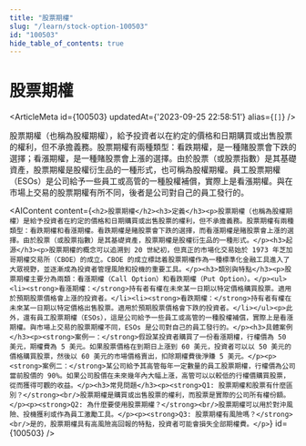 ```yaml
---
title: "股票期權"
slug: "/learn/stock-option-100503"
id: "100503"
hide_table_of_contents: true
---
```



# 股票期權

<ArticleMeta id={100503} updatedAt={'2023-09-25 22:58:51'} alias={`[]`} />
<div className='border-solid border-b border-t-0 my-4 border-[var(--ifm-color-gray-300)]' />

股票期權（也稱為股權期權），給予投資者以在約定的價格和日期購買或出售股票的權利，但不承擔義務。股票期權有兩種類型：看跌期權，是一種賭股票會下跌的選擇；看漲期權，是一種賭股票會上漲的選擇。由於股票（或股票指數）是其基礎資產，股票期權是股權衍生品的一種形式，也可稱為股權期權。員工股票期權（ESOs）是公司給予一些員工或高管的一種股權補償，實際上是看漲期權。與在市場上交易的股票期權有所不同，後者是公司對自己的員工發行的。

<AIContent content={`<h2>股票期權</h2><h3>定義</h3><p>股票期權（也稱為股權期權）是給予投資者在約定的價格和日期購買或出售股票的權利，但不承擔義務。股票期權有兩種類型：看跌期權和看漲期權。看跌期權是賭股票會下跌的選擇，而看漲期權是賭股票會上漲的選擇。由於股票（或股票指數）是其基礎資產，股票期權是股權衍生品的一種形式。</p><h3>起源</h3><p>股票期權的概念可以追溯到 20 世紀初，但真正的市場化交易始於 1973 年芝加哥期權交易所（CBOE）的成立。CBOE 的成立標誌着股票期權作為一種標準化金融工具進入了大眾視野，並逐漸成為投資者管理風險和投機的重要工具。</p><h3>類別與特點</h3><p>股票期權主要分為兩類：看漲期權（Call Option）和看跌期權（Put Option）。</p><ul><li><strong>看漲期權：</strong>持有者有權在未來某一日期以特定價格購買股票。適用於預期股票價格會上漲的投資者。</li><li><strong>看跌期權：</strong>持有者有權在未來某一日期以特定價格出售股票。適用於預期股票價格會下跌的投資者。</li></ul><p>此外，還有員工股票期權（ESOs），這是公司給予一些員工或高管的一種股權補償，實際上是看漲期權。與市場上交易的股票期權不同，ESOs 是公司對自己的員工發行的。</p><h3>具體案例</h3><p><strong>案例一：</strong>假設某投資者購買了一份看漲期權，行權價為 50 美元，期權費為 5 美元。如果股票價格在到期日上漲到 60 美元，投資者可以以 50 美元的價格購買股票，然後以 60 美元的市場價格賣出，扣除期權費後淨賺 5 美元。</p><p><strong>案例二：</strong>某公司給予其高管每年一定數量的員工股票期權，行權價為公司當前股價的 90%。如果公司股價在未來幾年內大幅上漲，高管可以以較低的行權價購買股票，從而獲得可觀的收益。</p><h3>常見問題</h3><p><strong>Q1: 股票期權和股票有什麼區別？</strong><br/>股票期權是購買或出售股票的權利，而股票是實際的公司所有權份額。</p><p><strong>Q2: 為什麼要使用股票期權？</strong><br/>股票期權可以用於對沖風險、投機獲利或作為員工激勵工具。</p><p><strong>Q3: 股票期權有風險嗎？</strong><br/>是的，股票期權具有高風險高回報的特點，投資者可能會損失全部期權費。</p>`} id={100503} />
